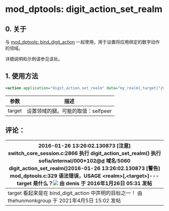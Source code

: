 # mod_dptools: digit_action_set_realm

## 0. 关于

与 [mod_dptools: bind_digit_action](./6586414.mdx#0-about) 一起使用，用于设置将应用绑定的数字动作的领域。

详细说明和示例请参见该处。

## 1. 使用方法

```xml
<action application="digit_action_set_realm" data="my_realm[,target]"/>
```

| 参数      | 描述                                 |
| --------- | ------------------------------------ |
| target    | 设置领域的腿。可能的取值：selfpeer |

## 评论：

| 2016-01-26 13:26:02.130873 \[注意\] switch\_core\_session.c:2866 执行 digit\_action\_set\_realm() 执行 sofia/internal/000\*102@[d](http://siptest.ringme.ru) 域名:5060 digit\_action\_set\_realm()2016-01-26 13:26:02.130873 \[警告\] mod\_dptools.c:329 语法错误，USAGE &lt;realm>\[,&lt;target>\]\--- target 是什么？![](/images/icons/contenttypes/comment_16.png) 由 denis 于 2016年1月26日 05:31 发帖 |
| ------------------------------------------------------------------------------------------------------------------------------------------------------------------------------------------------------------------------------------------------------------------------------------------------------------------------------------------------------------------------------------------------------------------ |
| target 看起来是在 bind\_digit\_action 中声明的目标之一！[](/images/icons/contenttypes/comment_16.png) 由 thehunmonkgroup 于 2021年4月5日 15:02 发帖                                                                                                                                                                                                                                              |